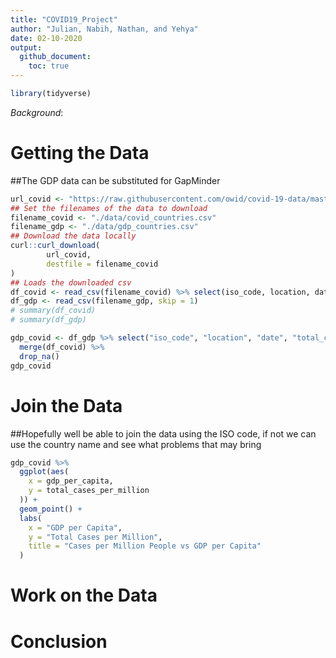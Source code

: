 ```yaml
---
title: "COVID19_Project"
author: "Julian, Nabih, Nathan, and Yehya"
date: 02-10-2020
output:
  github_document:
    toc: true
---
```


```r
library(tidyverse)
```

*Background*:


# Getting the Data
<!------------------------------------------------------>
##The GDP data can be substituted for GapMinder
```r
url_covid <- "https://raw.githubusercontent.com/owid/covid-19-data/master/public/data/owid-covid-data.csv"
## Set the filenames of the data to download
filename_covid <- "./data/covid_countries.csv"
filename_gdp <- "./data/gdp_countries.csv"
## Download the data locally
curl::curl_download(
        url_covid,
        destfile = filename_covid
)
## Loads the downloaded csv
df_covid <- read_csv(filename_covid) %>% select(iso_code, location, date, total_cases, total_deaths, population)
df_gdp <- read_csv(filename_gdp, skip = 1)
# summary(df_covid)
# summary(df_gdp)
```
```r
gdp_covid <- df_gdp %>% select("iso_code", "location", "date", "total_cases_per_million", "total_deaths_per_million", "median_age", "gdp_per_capita") %>%
  merge(df_covid) %>%
  drop_na()
gdp_covid

```

# Join the Data
<!-- -------------------------------------------------- -->
##Hopefully well be able to join the data using the ISO code, if not we can use the country name and see what problems that may bring

```r
gdp_covid %>% 
  ggplot(aes(
    x = gdp_per_capita,
    y = total_cases_per_million
  )) +
  geom_point() +
  labs(
    x = "GDP per Capita",
    y = "Total Cases per Million",
    title = "Cases per Million People vs GDP per Capita"
  )
```

# Work on the Data
<!-- -------------------------------------------------- -->

# Conclusion
<!-- -------------------------------------------------- -->
